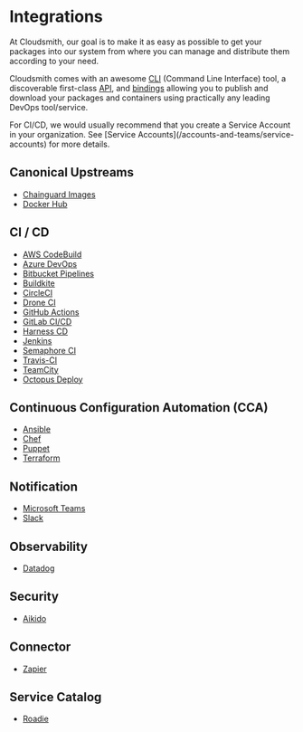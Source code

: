 # Integrations


At Cloudsmith, our goal is to make it as easy as possible to get your packages into our system from where you can manage and distribute them according to your need.


Cloudsmith comes with an awesome [CLI](/getting-started/cli) (Command Line Interface) tool, a discoverable first-class [API](https://api.cloudsmith.io), and [bindings](getting-started/api-bindings) allowing you to publish and download your packages and containers using practically any leading DevOps tool/service.

<Note variant="note" headline="Service Accounts">
For CI/CD, we would usually recommend that you create a Service Account in your organization. See [Service Accounts](/accounts-and-teams/service-accounts) for more details.
</Note>

## Canonical Upstreams

- [Chainguard Images](/integrations/integrating-with-chainguard-images)
- [Docker Hub](/integrations/integrating-with-docker-hub)

## CI / CD

- [AWS CodeBuild](/integrations/integrating-with-aws-codebuild)
- [Azure DevOps](/integrations/integrating-with-azure-devops)
- [Bitbucket Pipelines](/integrations/integrating-with-bitbucket-pipelines)
- [Buildkite](/integrations/integrating-with-buildkite)
- [CircleCI](/integrations/integrating-with-circleci)
- [Drone CI](/integrations/integrating-with-drone-ci)
- [GitHub Actions](/integrations/integrating-with-github-actions)
- [GitLab CI/CD](/integrations/integrating-with-gitlab-cicd)
- [Harness CD](/integrations/integrating-with-harness)
- [Jenkins](/integrations/integrating-with-jenkins)
- [Semaphore CI](/integrations/integrating-with-semaphore-ci) 
- [Travis-CI](/integrations/integrating-with-travis-ci)
- [TeamCity](/integrations/integrating-with-teamcity)
- [Octopus Deploy](/integrations/integrating-with-octopus-deploy) 

## Continuous Configuration Automation (CCA)

- [Ansible](/integrations/integrating-with-ansible) 
- [Chef](/integrations/integrating-with-chef)
- [Puppet](/integrations/integrating-with-puppet) 
- [Terraform](/integrations/integrating-with-terraform)

## Notification

- [Microsoft Teams](/integrations/integrating-with-microsoft-teams)
- [Slack](/integrations/integrating-with-slack)

## Observability

- [Datadog](/integrations/integrating-with-datadog) 

## Security

- [Aikido](/integrations/integrating-with-aikido)

## Connector

- [Zapier](/integrations/integrating-with-zapier)

## Service Catalog

- [Roadie](/integrations/integrating-with-roadie)
